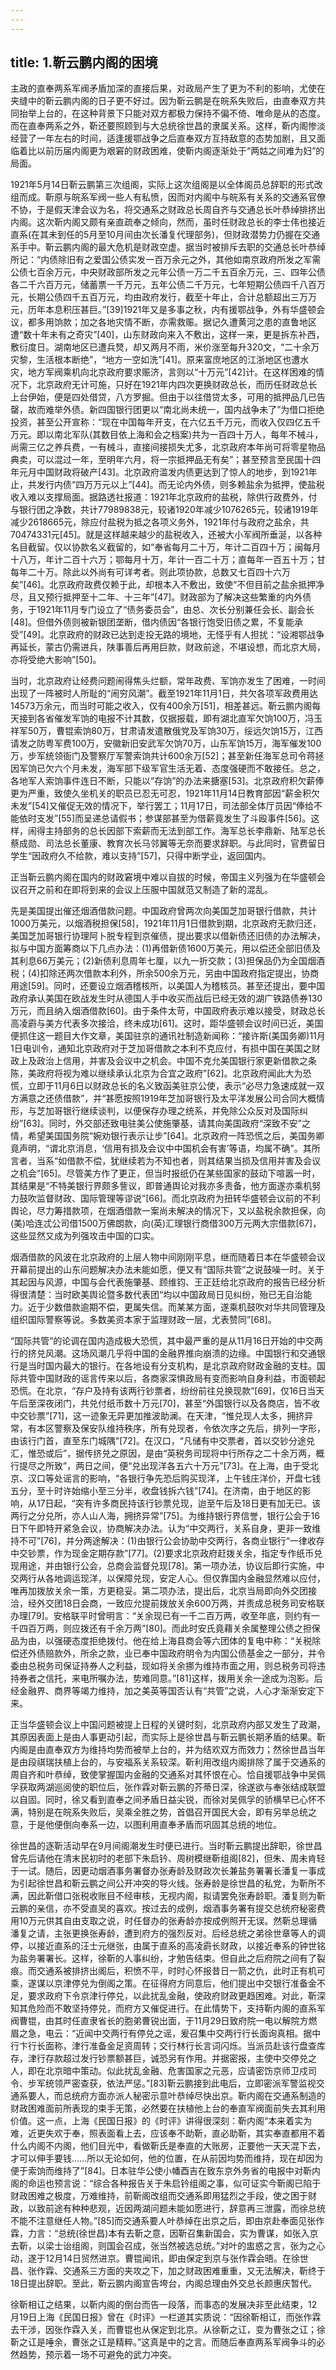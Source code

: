 ```yaml
---
---
---
```

title: 1.靳云鹏内阁的困境
---




主政的直奉两系军阀矛盾加深的直接后果，对政局产生了更为不利的影响，尤使在夹缝中的靳云鹏内阁的日子更不好过。因为靳云鹏是在皖系失败后，由直奉双方共同抬举上台的，在这种背景下只能对双方都极力保持不偏不倚、唯命是从的态度。而在直奉两系之外，靳还要照顾到与大总统徐世昌的隶属关系。这样，靳内阁惨淡经营了一年左右的时间，适逢援鄂战争之后直奉双方互持敌意的态势加剧，且又面临着比以前历届内阁更为艰窘的财政困难，使靳内阁逐渐处于“两姑之间难为妇”的局面。

1921年5月14日靳云鹏第三次组阁，实际上这次组阁是以全体阁员总辞职的形式改组而成。靳原与皖系军阀一些人有私愤，因而对内阁中与皖系有关系的交通系官僚不协，于是假天津会议为名，将交通系之财政总长周自齐与交通总长叶恭绰排挤出内阁。这次靳内阁又颇有亲直疏奉之倾向，然而，虽时任财政总长的李士伟也接近直系(在其未到任的5月至10月间由次长潘复代理部务)，但财政潜势力仍握在交通系手中。靳云鹏内阁的最大危机是财政空虚。据当时被排斥去职的交通总长叶恭绰所记：“内债除旧有之爱国公债实发一百万余元之外，其他如南京政府所发之军需公债七百余万元，中央财政部所发之元年公债一万二千五百余万元，三、四年公债各二千六百万元，储蓄票一千万元，五年公债二千万元，七年短期公债四千八百万元，长期公债四千五百万元，均由政府发行，截至十年止，合计总额超出三万万元，历年本息积压甚巨。”[39]1921年又是多事之秋，内有援鄂战争，外有华盛顿会议，都多用饷款；加之各地灾情不断，亦需救赈。据记久遭黄河之患的直鲁地区遭“数十年未有之奇灾”[40]，山东财政向来入不敷出，这样一来，更是拆东补西，敷衍度日。湖南地区已遭兵燹，却又两月不雨，米价涨至每升320文，“二十余万灾黎，生活根本断绝”，“地方一空如洗”[41]。原来富庶地区的江浙地区也遭水灾，地方军阀乘机向北京政府要求赈济，言则以“十万元”[42]计。在这样困难的情况下，北京政府无计可施，只好在1921年内四次更换财政总长，而历任财政总长上台伊始，便是四处借贷，八方罗掘。但由于以往借贷太多，可用的抵押品几已告罄，故而难举外债。新四国银行团更以“南北尚未统一，国内战争未了”为借口拒绝投资，甚至公开宣称：“现在中国每年开支，在六亿五千万元，而收入仅四亿五千万元。即以南北军队(其数目依上海和会之档案)共为一百四十万人，每年不械斗，尚需三亿之养兵费，一有械斗，直接间接损失尤多，北京政府本年尚可将零星物品典卖，可以混过一年，至明年六月，将一宗抵押品无有矣”；甚至预言至民国十四年元月中国财政将破产[43]。北京政府滥发内债更达到了惊人的地步，到1921年止，共发行内债“四万万元以上”[44]。而无论内外债，则多赖盐余为抵押，使盐税收入难以支撑局面。据路透社报道：1921年北京政府的盐税，除供行政费外，付与银行团之净数，共计77989838元，较诸1920年减少1076265元，较诸1919年减少2618665元，除应付盐税为抵之各项义务外，1921年付与政府之盐余，共70474331元[45]。就是这样越来越少的盐税收入，还被大小军阀所垂涎，以各种名目截留。仅以协款名义截留的，如“奉省每月二十万，年计二百四十万；闽每月十八万，年计二百十六万；鄂每月十万，年计一百二十万；直每年一百五十万；甘每年二十万。除此以外尚有可详考者。则此项协款，总数又七百四十六万矣”[46]。北京政府政费仅赖于此，却根本入不敷出，致使“不但目前之盐余抵押净尽，且又预行抵押至十二年、十三年”[47]。财政部为了解决这些繁重的内外债务，于1921年11月专门设立了“债务委员会”，由总、次长分别兼任会长、副会长[48]。但借外债则被新银团垄断，借内债因“各银行饱受旧债之累，不复能承受”[49]。北京政府的财政已达到走投无路的境地，无怪乎有人担扰：“设湘鄂战争再延长，蒙古仍需进兵，陕事善后再用巨款，财政前途，不堪设想，而北京大局，亦将受绝大影响”[50]。

当时，北京政府让经费问题闹得焦头烂额，常年政费、军饷亦发生了困难，一时间出现了一阵被时人所耻的“闹穷风潮”。截至1921年11月1日，共欠各项军政费用达14573万余元，而当时可能之收入，仅有400余万[51]，相差甚远。靳云鹏内阁每天接到各省催发军饷的电报不计其数，仅据报载，即有湖北直军欠饷100万，冯玉祥军50万，曹锟索饷80万，甘肃请发遣散俄党及军饷30万，绥远欠饷15万，江西请发之防粤军费100万，安徽新旧安武军欠饷70万，山东军饷15万，海军催发100万，步军统领衙门及警察厅军警索饷共计600余万[52]；甚至新任海军总司令蒋拯因军饷已欠六个月未发，海军部下级军官生活无着、态度强硬而不敢接任。总之，各地军人索饷事件连日不断，只能以“存饷”的办法来搪塞[53]。北京政府积欠薪俸更为严重，致使久坐机关的职员已忍无可忍，1921年11月14日教育部因“薪金积欠未发”[54]又催促无效的情况下，举行罢工；11月17日，司法部全体厅员因“俸给不能依时支发”[55]而呈递总请假书；参谋部甚至为借薪竟发生了斗殴事件[56]。这样，闹得主持部务的总长因部下索薪而无法到部工作。海军总长李鼎新、陆军总长蔡成勋、司法总长董康、教育次长马邻翼等无奈而要求辞职。与此同时，官费留日学生“因政府久不给款，难以支持”[57]，只得中断学业，返回国内。

正当靳云鹏内阁在国内的财政窘境中难以自拔的时候，帝国主义列强为在华盛顿会议召开之前和在即将到来的会议上压服中国就范又制造了新的混乱。

先是美国提出催还烟酒借款问题。中国政府曾两次向美国芝加哥银行借款，共计1000万美元，以烟酒税担保[58]，1921年11月1日借款到期，北京政府无款归还，美国芝加哥银行协理阿卜脱专程到京催债，提出要求以借新债还旧债的办法解决，拟与中国方面筹商以下几点办法：(1)再借新债1600万美元，用以偿还全部旧债及其利息66万美元；(2)新债利息周年七厘，以九一折交款；(3)担保品仍为全国烟酒税；(4)扣除还两次借款本利外，所余500余万元，另由中国政府指定提出，协商用途[59]。同时，还要设立烟酒稽核所，以美国人为稽核员。甚至还提出，要中国政府承认美国在欧战发生时从德国人手中收买而战后已经无效的湖广铁路债券130万元，而且纳入烟酒借款[60]。由于条件太苛，中国政府表示难以接受，财政总长高凌霨与美方代表多次接洽，终未成功[61]。这时，距华盛顿会议时间已近，美国便抓住这一题目大作文章，美国驻京的通讯社制造新闻称：“接许斯(美国务卿)11月1日电训令，通知北京政府对于芝加哥借款之本利不克应付，有损中国在美国之财政上及政治上信用，并害及会议中之机会。中国不克允美国银行家更新借款之条陈，美政府将视为难以继续承认北京为合宜之政府”[62]。北京政府闻此大为恐慌，立即于11月6日以财政总长的名义致函美驻京公使，表示“必尽力急速成就一双方满意之还债借款”，并“甚愿按照1919年芝加哥银行及太平洋发展公司合同大概情形，与芝加哥银行继续谈判，以便保存办理之统系，并免除公众反对及国际纠纷”[63]。同时，外交部还致电驻美公使施肇基，请其向美国政府“深致不安”之情，希望美国国务院“婉劝银行表示让步”[64]。北京政府一阵恐慌之后，美国务卿竟声明，“谓北京消息，‘信用有损及会议中中国机会有害’等语，均属不确”。其所言者，当系“如借款不偿，犹继续若为不知也者，则其结果当损及信用并害及会议之机会”[65]。尽管美方作了更正，但当时报纸仍在某些国家的鼓动下喧嚣一时，其结果是“不特美银行界颇多訾议，即普通舆论对我亦多责备，他方面遂亦乘机努力鼓吹监督财政、国际管理等谬说”[66]。而北京政府为扭转华盛顿会议前的不利舆论，尽力筹措款项，在烟酒借款一案尚未解决的情况下，又以盐税余款担保，向(美)哈连忒公司借1500万佛朗款，向(英)汇理银行商借300万元两大宗借款[67]，这些显然又成为列强攻击中国的口实。

烟酒借款的风波在北京政府的上层人物中间刚刚平息，继而随着日本在华盛顿会议开幕前提出的山东问题解决办法未能如愿，便又有“国际共管”之说鼓噪一时。关于其起因与风源，中国与会代表施肇基、顾维钧、王正廷给北京政府的报告已经分析得很清楚：当时欧美舆论暨多数代表团“均以中国政局日见纠纷，殆已无自治能力。近于少数借款逾期不偿，更属失信。而某某方面，遂乘机鼓吹对华共同管理及组织国际警察等说。多数美资本家于监理财政一层，尤表赞同”[68]。

“国际共管”的论调在国内造成极大恐慌，其中最严重的是从11月16日开始的中交两行的挤兑风潮。这场风潮几乎将中国的金融界推向崩溃的边缘。中国银行和交通银行是当时国内最大的银行。在各地设有分支机构，是北京政府财政金融的支柱。国际共管中国财政的谣言传来以后，各商家深惧政局有变而影响自身利益，市面顿起恐慌。在北京，“存户及持有该两行钞票者，纷纷前往兑换现款”[69]，仅16日当天午后至深夜闭门，共兑付纸币数十万元[70]，甚至“外国银行以及各商店，皆不收中交钞票”[71]，这一迹象无异更加推波助澜。在天津，“惟兑现人太多，拥挤异常，有本区警察及保安队维持秩序，所有兑现者，令依次序之先后，排列一字形，由该行门首，直至东门城隅”[72]。在汉口，“凡储有中交票者，首以交钞分途兑汇，惟恐或后”，据传挤兑之原因，是由“英税务司现将中行所存之二十余万两，概行提尽之所致”，两日之间，便“兑出现洋各五六十万元”[73]。在上海，由于受北京、汉口等处谣言的影响，“各银行争先恐后购买现洋，上午钱庄洋价，开盘七钱五分，至十时许始缩小至三分半，收盘钱拆六钱”[74]。在济南，由于地区的影响，从17日起，“突有许多商民持该行钞票兑现，迨至午后及18日更有加无已。该两行之分兑所，亦人山人海，拥挤异常”[75]。为维持银行界信誉，银行公会于16日下午即特开紧急会议，协商解决办法。认为“中交两行，关系自身，更非一致维持不可”[76]，并分两途解决：(1)由银行公会协助中交两行，各商业银行“一律收存中交钞票，作为现金定期存款”[77]。(2)要求北京政府赶拨关余，指定专作纸币兑现用途，并由银行公会，总商会监督兑现[78]。第一项办法，协议后即行实施，中交两行从各地调运现洋，以保障兑现，安定人心。但仅靠国内金融显然难以应付，唯再加拨放关余一策，方更稳妥。第二项办法，提出后，北京当局即向外交团接洽，经外交团18日会商，一致应允提前拨放关余600万两，并责成总税务司安格联办理[79]。安格联平时曾明言：“关余现已有一千二百万两，收至年底，则约有一千四百万两，则应拨还有千余万两”[80]。而此时安氏竟藉关余属整理公债之担保品为由，以强硬态度拒绝拨付。他在给上海县商会等六团体的复电中称：“关税除偿还外债赔款外，所余之款，业已奉中国政府明令为内国公债基金之一部分，并令委由总税务司保证持券人之利益，现如将关余挪为维持市面之用，则总税务司将违持券者之信托，来电所嘱办法，势难同意。”[81]这样，拨用关余一途成为泡影。后经金融界、商界等竭力维持，加之美英等国否认有“共管”之说，人心才渐渐安定下来。

正当华盛顿会议上中国问题被提上日程的关键时刻，北京政府内部又发生了政潮，其原因表面上是由人事更动引起，而实际上是徐世昌与靳云鹏长期矛盾的结果。靳内阁是由直奉双方为维持均势而被举上台的，并为结欢双方而效力；然徐世昌当年是由段祺瑞扶植上台的，与安福系关系较深。靳利用改组内阁排除了属于交通系的周自齐和叶恭绰，致使掌握国内金融的交通系对其怀恨在心。恰自援鄂战争中吴佩孚获取两湖巡阅使的职位后，张作霖对靳云鹏的芥蒂日深，徐遂欲与奉张结成联盟以自固。同时，徐又看到直奉之间矛盾日益尖锐，而徐对吴佩孚的骄横早已心怀不满，特别是在皖系失败后，吴乘全胜之势，首倡召开国民大会，即有另举总统之意，于是他便倒向奉系一边，以图利用直奉矛盾而巩固其总统的地位。

徐世昌的逐靳活动早在9月间阁潮发生时便已进行。当时靳云鹏提出辞职，徐世昌曾先后请他在清末民初时的老部下朱启钤、周树模继靳组阁[82]，但朱、周未肯轻于一试。随后，因更动烟酒事务署督办张寿龄及财政次长兼盐务署署长潘复一事成为引起徐世昌和靳云鹏之间公开冲突的导火线。张寿龄是徐世昌的私党，为靳所不满，因此靳借口张税收账目不经审核，无视内阁，拟请罢免张寿龄职。潘复则为靳云鹏的亲信，亦不受直吴的喜欢。按过去的成例，烟酒事务署有提交总统府秘密费用10万元供其自由支取之说，时任督办的张寿龄亦按成例照开无误。然靳总理循潘复之请，主张更换张寿龄，遭到府方的强烈反对。后经总统之弟徐世章等人的调停，以接近直系的汪士元继张，由属于直系的高凌霨长财政，以接近奉系的钟世铭为盐务署署长。这样，徐靳的人事纠纷，才勉告结束。但自此之后府院之间有了裂痕。而交通系被排挤出阁后，积愤不平，时时心怀报昔日一箭之仇，此时正有机可乘，遂谋以京津停兑为倒阁之策。在征得府方同意后，他们提出中交银行准备金不足，要求政府下令京津行停兑，以此扰乱金融，使政府财政更趋困难。对此，靳深知其危险而不敢坚持停兑，而府方又催促进行。在此情势下，支持靳内阁的直系军阀曹锟，由其时任直隶省长的胞弟曹锐出面，于11月29日致府院一电以解院方燃眉之急，电云：“近闻中交两行有停兑之谣，爰召集中交两行行长面询真相。据中行卞行长面称，津行准备金足资周转；交行林行长言词闪烁。当派员赴该行盘查库存，津行存款超过发行钞票额甚巨，诚恐另有作用。并据密报，主使中交停兑之人，即在北京暗中策动。似此扰乱金融、危害国家之元恶，应请密饬京师卫戍司令、步军统领严密查获，依法严惩。”[83]靳云鹏接到此电后，立即密派军警监视交通系要人，而总统府方面亦派人秘密示意叶恭绰尽快出京。靳内阁在交通系制造的财政困难面前所表现的束手无策，必然要在扶植他上台的奉直军阀面前失去其利用价值。这一点，上海《民国日报》的《时评》讲得很深刻：靳内阁“本来着实为难，近更失欢于奉，照表面看上去，应该奉不助靳，直必助靳，其实奉直都用不着什么内阁不内阁，他们目光中，看做靳氏是奉直的大账房，正要他一天天混下去，才可以伸手要钱……所以无论如何，他的位置，在从前因均势而维持，现在却因为便于索饷而维持了”[84]。日本驻华公使小幡酉吉在致东京外务省的电报中对靳内阁的命运也预言说：“综合各种报告关于朱启钤组阁之事，似可证实今靳阁已陷于财政困难之极度，万难维持，前靳阁改组而交通系即用猛烈之手段，使之困于财政，以致前途有种种悲观，近因两湖问题未能如愿进行，辞意再三泄露，而徐总统不能不注意继任人物。”[85]而交通系要人叶恭绰在出京之后，即由京赴奉面见张作霖，力言：“总统(徐世昌)本有去靳之意，因靳召集新国会，实为曹谋，如张入京去靳，以梁士诒组阁，则国会召成，张当然被选总统。”对叶的盅惑之言，张为之心动，遂于12月14日贸然进京。曹锟闻讯，即由保定到京与张作霖会晤。在徐世昌、张作霖、交通系三方面的夹攻之下，加之财政困难重重，又无法解决，靳终于18日提出辞职。至此，靳云鹏内阁宣告垮台，内阁总理由外交总长颜惠庆暂代。

徐靳相讧之结果，以靳内阁的倒台而告一段落，而事态的发展决非至此结束，12月19日上海《民国日报》曾在《时评》一栏道其实质说：“因徐靳相讧，而张作霖去干涉，因张作霖入关，而曹锟也从保定到北京。从徐靳之讧，变为曹张之讧；徐靳之讧是唾余，曹张之讧是精粹。”这真是中的之言。而随后奉直两系军阀争斗的必然趋势，预示着一场不可避免的武力冲突。